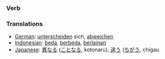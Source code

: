 === Verb ===

=== Translations ===
*[[German]]: [[unterscheiden]] sich, [[abweichen]]
*[[Indonesian]]: [[beda]], [[beda|berbeda]], [[lain|berlainan]]
*[[Japanese]]: [[異なる]] ([[ことなる]], kotonaru), [[違う]] ([[ちがう]], chigau